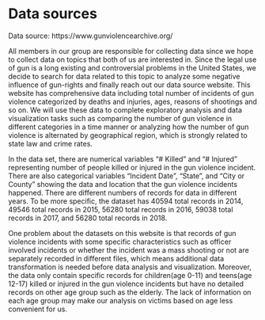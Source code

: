 # Data sources

Data source: https://www.gunviolencearchive.org/ 

All members in our group are responsible for collecting data since we hope to collect data on topics that both of us are interested in. Since the legal use of gun is a long existing and controversial problems in the United States, we decide to search for data related to this topic to analyze some negative influence of gun-rights and finally reach out our data source website. This website has comprehensive data including total number of incidents of gun violence categorized by deaths and injuries, ages, reasons of shootings and so on. We will use these data to complete exploratory analysis and data visualization tasks such as comparing the number of gun violence in different categories in a time manner or analyzing how the number of gun violence is alternated by geographical region, which is strongly related to state law and crime rates.

In the data set, there are numerical variables "# Killed" and "# Injured" representing number of people killed or injured in the gun violence incident. There are also categorical variables "Incident Date", "State", and "City or County" showing the data and location that the gun violence incidents happened. There are different numbers of records for data in different years. To be more specific, the dataset has 40594 total records in 2014, 49546 total records in 2015, 56280 total records in 2016, 59038 total records in 2017, and 56280 total records in 2018. 

One problem about the datasets on this website is that records of gun violence incidents with some specific characteristics such as officer involved incidents or whether the incident was a mass shooting or not are separately recorded in different files, which means additional data transformation is needed before data analysis and visualization. Moreover, the data only contain specific records for children(age 0-11) and teens(age 12-17) killed or injured in the gun violence incidents but have no detailed records on other age group such as the elderly. The lack of information on each age group may make our analysis on victims based on age less convenient for us.